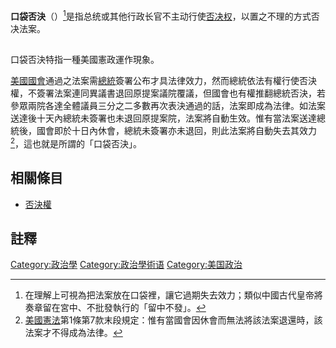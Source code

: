 '''口袋否決'''（{{lang-en|Pocket veto}}）<ref>在理解上可視為把法案放在口袋裡，讓它過期失去效力；類似中國古代皇帝將奏章留在宮中、不批發執行的「留中不發」。</ref>是指总统或其他行政长官不主动行使[[否决权|否决权]]，以置之不理的方式否决法案。

== {{USA}} ==
口袋否決特指一種美國憲政運作現象。

[[美國國會|美國國會]]通過之法案需[[總統|總統]]簽署公布才具法律效力，然而總統依法有權行使否決權，不簽署法案連同異議書退回原提案議院覆議，但國會也有權推翻總統否決，若參眾兩院各達全體議員三分之二多數再次表決通過的話，法案即成為法律。如法案送達後十天內總統未簽署也未退回原提案院，法案將自動生效。惟有當法案送達總統後，國會即於十日內休會，總統未簽署亦未退回，則此法案將自動失去其效力<ref>[[美國憲法|美國憲法]]第1條第7款末段規定：惟有當國會因休會而無法將該法案退還時，該法案才不得成為法律。</ref>，這也就是所謂的「口袋否決」。

==相關條目==
*[[否決權|否決權]]

==註釋==
{{reflist}}
{{Poli-stub}}

{{DEFAULTSORT:Pocket veto}}
[[Category:政治學|Category:政治學]]
[[Category:政治學術语|Category:政治學術语]]
[[Category:美国政治|Category:美国政治]]